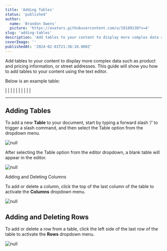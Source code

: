 ```yaml
---
title: 'Adding Tables'
status: 'published'
author:
  name: 'Brandon Owens'
  picture: 'https://avatars.githubusercontent.com/u/10189130?v=4'
slug: 'adding-tables'
description: 'Add tables to your content to display more complex data such as product and pricing information, or street addresses. This guide will show you how to add tables to your content using the text editor.'
coverImage: ''
publishedAt: '2024-02-01T21:36:10.000Z'
---
```


Add tables to your content to display more complex data such as product and pricing information, or street addresses. This guide will show you how to add tables to your content using the text editor.

Below is an example table:

\| \| \| \| \| \| \| \| \| \|

<div data-type="horizontalRule"><hr></div>

## Adding Tables

To add a new **Table** to your document, start by typing a forward slash ‘/’ to trigger a slash command, and then select the Table option from the dropdown menu.



<div class="my-8 shadow-xl"><img class="rounded-xl" src="/images/screenshot-2024-02-01-140458-AwNz.png" alt="null"></div>

After selecting the Table option from the editor dropdown, a blank table will appear in the editor.

<div class="my-8 shadow-xl"><img class="rounded-xl" src="/images/screenshot-2024-02-01-140751-Q4ND.png" alt="null"></div>

Adding and Deleting Columns

To add or delete a column, click the top of the last column of the table to activate the **Columns** dropdown menu.



<div class="my-8 shadow-xl"><img class="rounded-xl" src="/images/screenshot-2024-02-01-141126-EwNz.png" alt="null"></div>

## Adding and Deleting Rows

To add or delete a row from a table, click the left side of the last row of the table to activate the **Rows** dropdown menu.



<div class="my-8 shadow-xl"><img class="rounded-xl" src="/images/screenshot-2024-02-01-141045-A5Nj.png" alt="null"></div>



